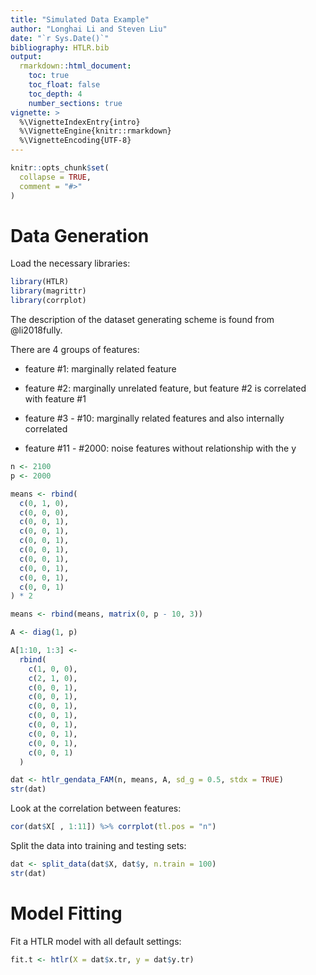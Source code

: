 ```yaml
---
title: "Simulated Data Example"
author: "Longhai Li and Steven Liu"
date: "`r Sys.Date()`"
bibliography: HTLR.bib
output:
  rmarkdown::html_document:
    toc: true
    toc_float: false
    toc_depth: 4
    number_sections: true
vignette: >
  %\VignetteIndexEntry{intro}
  %\VignetteEngine{knitr::rmarkdown}
  %\VignetteEncoding{UTF-8}
---
```


```r
knitr::opts_chunk$set(
  collapse = TRUE,
  comment = "#>"
)
```

# Data Generation

Load the necessary libraries:

```r
library(HTLR)
library(magrittr)
library(corrplot)
```

The description of the dataset generating scheme is found from @li2018fully.

There are 4 groups of features:

* feature #1: marginally related feature
 
* feature #2: marginally unrelated feature, but feature #2 is correlated with feature #1

* feature #3 - #10: marginally related features and also internally correlated

* feature #11 - #2000: noise features without relationship with the y

```r
n <- 2100
p <- 2000

means <- rbind(
  c(0, 1, 0),
  c(0, 0, 0),
  c(0, 0, 1),
  c(0, 0, 1),
  c(0, 0, 1),
  c(0, 0, 1),
  c(0, 0, 1),
  c(0, 0, 1),
  c(0, 0, 1),
  c(0, 0, 1)
) * 2

means <- rbind(means, matrix(0, p - 10, 3))

A <- diag(1, p)

A[1:10, 1:3] <-
  rbind(
    c(1, 0, 0),
    c(2, 1, 0),
    c(0, 0, 1),
    c(0, 0, 1),
    c(0, 0, 1),
    c(0, 0, 1),
    c(0, 0, 1),
    c(0, 0, 1),
    c(0, 0, 1),
    c(0, 0, 1)
  )

dat <- htlr_gendata_FAM(n, means, A, sd_g = 0.5, stdx = TRUE)
str(dat)
```

Look at the correlation between features:
```r
cor(dat$X[ , 1:11]) %>% corrplot(tl.pos = "n")
```

Split the data into training and testing sets:
```r
dat <- split_data(dat$X, dat$y, n.train = 100)
str(dat)
```

# Model Fitting

Fit a HTLR model with all default settings:
```r
fit.t <- htlr(X = dat$x.tr, y = dat$y.tr)
```




